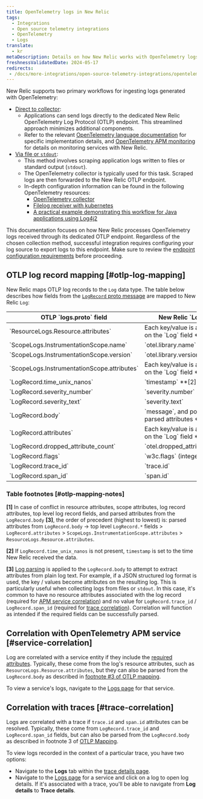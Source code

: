```yaml
---
title: OpenTelemetry logs in New Relic
tags:
  - Integrations
  - Open source telemetry integrations
  - OpenTelemetry
  - Logs
translate:
  - kr
metaDescription: Details on how New Relic works with OpenTelemetry logs
freshnessValidatedDate: 2024-05-17
redirects:
 - /docs/more-integrations/open-source-telemetry-integrations/opentelemetry/view-your-data/opentelemetry-logs-page
---
```


New Relic supports two primary workflows for ingesting logs generated with OpenTelemetry:

* [Direct to collector](https://opentelemetry.io/docs/specs/otel/logs/#direct-to-collector):
    * Applications can send logs directly to the dedicated New Relic OpenTelemetry Log Protocol (OTLP) endpoint. This streamlined approach minimizes additional components.
    * Refer to the relevant [OpenTelemetry language documentation](https://opentelemetry.io/docs/languages/) for specific implementation details, and [OpenTelemetry APM monitoring](/docs/more-integrations/open-source-telemetry-integrations/opentelemetry/get-started/apm-monitoring/opentelemetry-apm-intro/) for details on monitoring services with New Relic.
* [Via file or `stdout`](https://opentelemetry.io/docs/specs/otel/logs/#via-file-or-stdout-logs):
    * This method involves scraping application logs written to files or standard output (`stdout`).
    * The OpenTelemetry collector is typically used for this task. Scraped logs are then forwarded to the New Relic OTLP endpoint.
    * In-depth configuration information can be found in the following OpenTelemetry resources:
        * [OpenTelemetry collector](https://opentelemetry.io/docs/collector/)
        * [Filelog receiver with kubernetes](https://opentelemetry.io/docs/kubernetes/collector/components/#filelog-receiver)
        * [A practical example demonstrating this workflow for Java applications using Log4j2](https://github.com/newrelic/newrelic-opentelemetry-examples/tree/main/other-examples/java/logs-in-context-log4j2)

This documentation focuses on how New Relic processes OpenTelemetry logs received through its dedicated OTLP endpoint. Regardless of the chosen collection method, successful integration requires configuring your log source to export logs to this endpoint. Make sure to review the [endpoint configuration requirements](/docs/more-integrations/open-source-telemetry-integrations/opentelemetry/best-practices/opentelemetry-otlp/#configure-endpoint-port-protocol) before proceeding.

## OTLP log record mapping [#otlp-log-mapping]

New Relic maps OTLP log records to the `Log` data type. The table below describes how fields from the [`LogRecord` proto message](https://github.com/open-telemetry/opentelemetry-proto/blob/main/opentelemetry/proto/logs/v1/logs.proto) are mapped to New Relic `Log`:

<table>
    <thead>
        <tr>
            <th>
                OTLP `logs.proto` field
            </th>
            <th>
                New Relic `Log` field
            </th>
        </tr>
    </thead>
    <tbody>
        <tr>
            <td>
                `ResourceLogs.Resource.attributes`
            </td>
            <td>
                Each key/value is an attribute on the `Log` field **[1]**
            </td>
        </tr>
        <tr>
            <td>
                `ScopeLogs.InstrumentationScope.name`
            </td>
            <td>
                `otel.library.name`
            </td>
        </tr>
        <tr>
            <td>
                `ScopeLogs.InstrumentationScope.version`
            </td>
            <td>
                `otel.library.version`
            </td>
        </tr>
        <tr>
            <td>
                `ScopeLogs.InstrumentationScope.attributes`
            </td>
            <td>
                Each key/value is an attribute on the `Log` field **[1]**
            </td>
        </tr>
        <tr>
            <td>
                `LogRecord.time_unix_nanos`
            </td>
            <td>
                `timestamp` **[2]**
            </td>
        </tr>
        <tr>
            <td>
                `LogRecord.severity_number`
            </td>
            <td>
                `severity.number`
            </td>
        </tr>
        <tr>
            <td>
                `LogRecord.severity_text`
            </td>
            <td>
                `severity.text`
            </td>
        </tr>
        <tr>
            <td>
                `LogRecord.body`
            </td>
            <td>
                `message`, and possibly parsed attributes **[3]**
            </td>
        </tr>
        <tr>
            <td>
                `LogRecord.attributes`
            </td>
            <td>
                Each key/value is an attribute on the `Log` field **[1]**
            </td>
        </tr>
        <tr>
            <td>
                `LogRecord.dropped_attribute_count`
            </td>
            <td>
                `otel.dropped_attributes_count`
            </td>
        </tr>
        <tr>
            <td>
                `LogRecord.flags`
            </td>
            <td>
                `w3c.flags` (integer)
            </td>
        </tr>
        <tr>
            <td>
                `LogRecord.trace_id`
            </td>
            <td>
                `trace.id`
            </td>
        </tr>
        <tr>
            <td>
                `LogRecord.span_id`
            </td>
            <td>
                `span.id`
            </td>
        </tr>
    </tbody>
</table>

### Table footnotes [#otlp-mapping-notes]

**[1]** In case of conflict in resource attributes, scope attributes, log record attributes, top level log record fields, and parsed attributes from the `LogRecord.body` **[3]**, the order of precedent (highest to lowest) is: parsed attributes from `LogRecord.body` -> top level `LogRecord.*` fields > `LogRecord.attributes` > `ScopeLogs.InstrumentationScope.attributes` > `ResourceLogs.Resource.attributes`.

**[2]** If `LogRecord.time_unix_nanos` is not present, `timestamp` is set to the time New Relic received the data.

**[3]** [Log parsing](/docs/logs/ui-data/parsing/) is applied to the `LogRecord.body` to attempt to extract attributes from plain log text. For example, if a JSON structured log format is used, the key / values become attributes on the resulting log. This is particularly useful when collecting logs from files or `stdout`. In this case, it's common to have no resource attributes associated with the log record (required for [APM service correlation](#service-correlation)) and no value for `LogRecord.trace_id` / `LogRecord.span_id` (required for [trace correlation](#trace-correlation)). Correlation will function as intended if the required fields can be successfully parsed.

## Correlation with OpenTelemetry APM service [#service-correlation]

Log are correlated with a service entity if they include the [required attributes](/docs/more-integrations/open-source-telemetry-integrations/opentelemetry/best-practices/opentelemetry-best-practices-resources/#required-attributes). Typically, these come from the log's resource attributes, such as `ResourceLogs.Resource.attributes`, but they can also be parsed from the `LogRecord.body` as described in [footnote #3 of OTLP mapping](#otlp-mapping-notes).

To view a service's logs, navigate to the [Logs page](/docs/logs/ui-data/use-logs-ui/) for that service.

## Correlation with traces [#trace-correlation]

Logs are correlated with a trace if `trace.id` and `span.id` attributes can be resolved. Typically, these come from `LogRecord.trace_id` and `LogRecord.span_id` fields, but can also be parsed from the `LogRecord.body` as described in footnote 3 of [OTLP Mapping](#otlp-mapping).

To view logs recorded in the context of a particular trace, you have two options:
* Navigate to the **Logs** tab within the [trace details page](/docs/distributed-tracing/ui-data/trace-details/#view-your-logs).
* Navigate to the [Logs page](/docs/logs/ui-data/use-logs-ui/) for a service and click on a log to open log details. If it's associated with a trace, you'll be able to navigate from **Log details** to **Trace details**.
